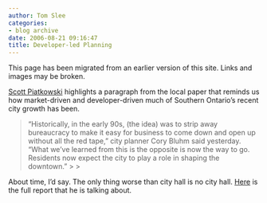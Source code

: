 ```yaml
---
author: Tom Slee
categories:
- blog archive
date: 2006-08-21 09:16:47
title: Developer-led Planning
---
```


::: {.callout-note}

This page has been migrated from an earlier version of this site. 
Links and images may be broken.

:::



				

[Scott Piatkowski](http://piatkowski.blogspot.com/2006/08/you-can-always-go-downtown.html) highlights a paragraph from the local paper that reminds us how market-driven and developer-driven much of Southern Ontario's recent city growth has been.


<blockquote>"Historically, in the early 90s, (the idea) was to strip away bureaucracy to make it easy for business to come down and open up without all the red tape," city planner Cory Bluhm said yesterday. "What we've learned from this is the opposite is now the way to go. Residents now expect the city to play a role in shaping the downtown."
> 
> </blockquote>

About time, I'd say. The only thing worse than city hall is no city hall. [Here](http://www.kitchener.ca/urbandesign.html) is the full report that he is talking about.  



		
